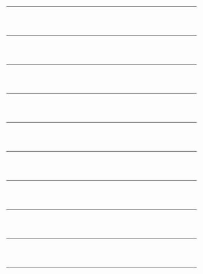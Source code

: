 {{Portal:俄罗斯/box-header|优良条目|Portal:俄罗斯/优良条目|}}
{{Portal:俄罗斯/优良条目/1}} <div style="clear: both"></div><br/><hr/><br/>
{{Portal:俄罗斯/优良条目/2}} <div style="clear: both"></div><br/><hr/><br/>
{{Portal:俄罗斯/优良条目/3}} <div style="clear: both"></div><br/><hr/><br/>
{{Portal:俄罗斯/优良条目/4}} <div style="clear: both"></div><br/><hr/><br/>
{{Portal:俄罗斯/优良条目/5}} <div style="clear: both"></div><br/><hr/><br/>
{{Portal:俄罗斯/优良条目/6}} <div style="clear: both"></div><br/><hr/><br/>
{{Portal:俄罗斯/优良条目/7}} <div style="clear: both"></div><br/><hr/><br/>
{{Portal:俄罗斯/优良条目/8}} <div style="clear: both"></div><br/><hr/><br/>
{{Portal:俄罗斯/优良条目/9}} <div style="clear: both"></div><br/><hr/><br/>
{{Portal:俄罗斯/优良条目/10}} <div style="clear: both"></div><br/><hr/><br/>